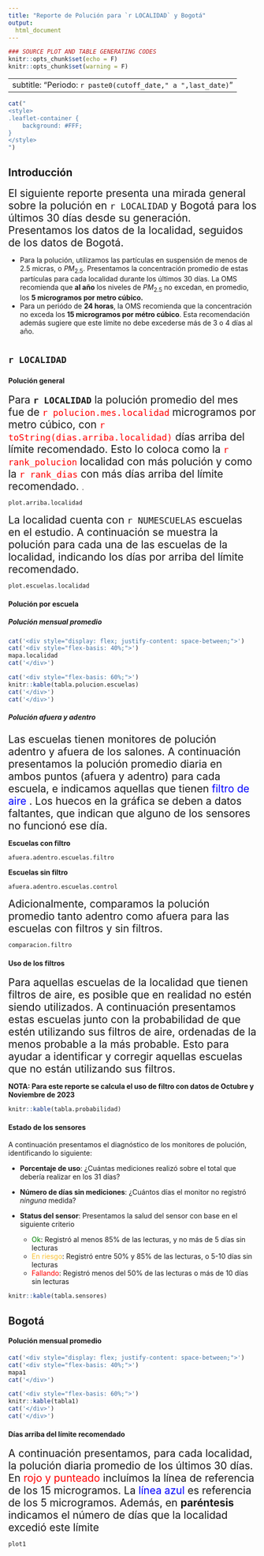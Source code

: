 ```yaml
---
title: "Reporte de Polución para `r LOCALIDAD` y Bogotá"
output: 
  html_document
---
```



```r
### SOURCE PLOT AND TABLE GENERATING CODES
knitr::opts_chunk$set(echo = F)
knitr::opts_chunk$set(warning = F)
```

---
subtitle: "Periodo: `r paste0(cutoff_date," a ",last_date) `" 
---

```r
cat("
<style>
.leaflet-container {
    background: #FFF;
}
</style>
")
```

## Introducción

<span style="font-size: 1.5em;">El siguiente reporte presenta una mirada general sobre la polución en `r LOCALIDAD` y Bogotá para los últimos 30 días desde su generación. Presentamos los datos de la localidad, seguidos de los datos de Bogotá. <br>

- Para la polución, utilizamos las partículas en suspensión de menos de 2.5 micras, o $PM_{2.5}$. Presentamos la concentración promedio de estas partículas para cada localidad durante los últimos 30 días. La OMS recomienda que **al año** los niveles de $PM_{2.5}$ no excedan, en promedio, los **5 microgramos por metro cúbico.** <br>
- Para un periódo de **24 horas**, la OMS recomienda que la concentración no exceda los **15 microgramos por métro cúbico**. Esta recomendación además sugiere que este límite no debe excederse más de 3 o 4 días al año.
</span>



# {.tabset}

## `r LOCALIDAD`


###  {.tabset}

#### Polución general

<span style="font-size: 1.5em;"> Para **`r LOCALIDAD`** la polución promedio del mes fue de <span style="color:red;"> `r polucion.mes.localidad` </span> microgramos por metro cúbico, con <span style="color:red;"> `r toString(dias.arriba.localidad)` </span> días arriba del límite recomendado. Esto lo coloca como la <span style="color:red;">`r rank_polucion`</span> localidad con más polución y como la <span style="color:red;">`r rank_dias`</span> con más días arriba del límite recomendado.
</span>.

 

```r
plot.arriba.localidad
```

<span style="font-size: 1.5em;">La localidad cuenta con `r NUMESCUELAS` escuelas en el estudio. A continuación se muestra la polución para cada una de las escuelas de la localidad, indicando los días por arriba del límite recomendado.</span>

```r
plot.escuelas.localidad
```

#### Polución por escuela
##### Polución mensual promedio


```r
cat('<div style="display: flex; justify-content: space-between;">')
cat('<div style="flex-basis: 40%;">')
mapa.localidad
cat('</div>')

cat('<div style="flex-basis: 60%;">')
knitr::kable(tabla.polucion.escuelas)
cat('</div>')
cat('</div>')
```

##### Polución afuera y adentro
<span style="font-size: 1.5em;"> Las escuelas tienen monitores de polución adentro y afuera de los salones. A continuación presentamos la polución promedio diaria en ambos puntos (afuera y adentro) para cada escuela, e indicamos aquellas que tienen <span style="color:blue;">filtro de aire </span>. Los huecos en la gráfica se deben a datos faltantes, que indican que alguno de los sensores no funcionó ese día.</span>

**Escuelas con filtro**
```r
afuera.adentro.escuelas.filtro
```
**Escuelas sin filtro**
```r
afuera.adentro.escuelas.control
```

<span style="font-size: 1.5em;"> Adicionalmente, comparamos la polución promedio tanto adentro como afuera para las escuelas con filtros y sin filtros. </span>

```r
comparacion.filtro
```


#### Uso de los filtros

<span style="font-size: 1.5em;"> Para aquellas escuelas de la localidad que tienen filtros de aire, es posible que en realidad no estén siendo utilizados. A continuación presentamos estas escuelas junto con la probabilidad de que estén utilizando sus filtros de aire, ordenadas de la menos probable a la más probable. Esto para ayudar a identificar y corregir aquellas escuelas que no están utilizando sus filtros.</span>

**NOTA: Para este reporte se calcula el uso de filtro con datos de Octubre y Noviembre de 2023**

```r
knitr::kable(tabla.probabilidad)
```


#### Estado de los sensores

A continuación presentamos el diagnóstico de los monitores de polución, identificando lo siguiente:

- **Porcentaje de uso**: ¿Cuántas mediciones realizó sobre el total que debería realizar en los 31 días?

- **Número de días sin mediciones**: ¿Cuántos días el monitor no registró *ninguna* medida?

- **Status del sensor**: Presentamos la salud del sensor con base en el siguiente criterio
  - <span style="color: green;">Ok</span>: Registró al menos 85% de las lecturas, y no más de 5 días sin lecturas
  - <span style="color: #FAC131;">En riesgo</span>: Registró entre 50% y 85% de las lecturas, o 5-10 días sin lecturas
  - <span style="color: red;">Fallando</span>: Registró menos del 50% de las lecturas o más de 10 días sin lecturas
  
```r
knitr::kable(tabla.sensores)
```





## Bogotá

<style>
/* Adjust the width of the plot container */
.tab-content img {
    width: 100%; /* Set the width to 100% to use the full tab width */
}
</style>







#### Polución mensual promedio

```r
cat('<div style="display: flex; justify-content: space-between;">')
cat('<div style="flex-basis: 40%;">')
mapa1
cat('</div>')

cat('<div style="flex-basis: 60%;">')
knitr::kable(tabla1)
cat('</div>')
cat('</div>')

```

#### Días arriba del límite recomendado

<span style="font-size: 1.5em;">  A continuación presentamos, para cada localidad, la polución diaria promedio de los últimos 30 días. En <span style="color: red;">rojo y punteado </span> incluímos la línea de referencia de los 15 microgramos. La<span style="color: blue;"> línea azul </span> es referencia de los 5 microgramos. Además, en **paréntesis** indicamos el número de días que la localidad excedió este límite  </span>

```r
plot1
```




